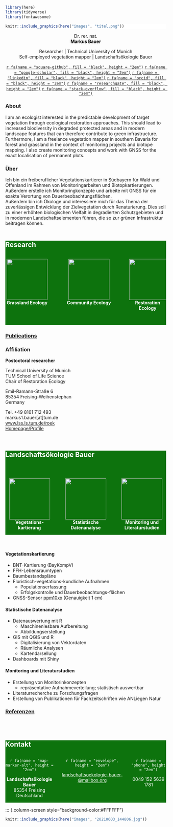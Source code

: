 ```r
library(here)
library(tidyverse)
library(fontawesome)
```

::: {.column-screen style="background-color:#FFFFFF"}

```r
knitr::include_graphics(here("images", "titel.png"))
```

:::

::: {.column-body}

<center>

<p style="color:black;">
Dr. rer. nat.<br>
**Markus Bauer**
</p>

Researcher | Technical University of Munich
<br>
Self-employed vegetation mapper | Landschaftsökologie Bauer
<br>

[`r fa(name = "square-github", fill = "black", height = "2em")`](https://github.com/markus1.bauer)
[`r fa(name = "google-scholar", fill = "black", height = "2em")`](https://scholar.google.de/citations?user=oHhmOkkAAAAJ&hl=de) [`r fa(name = "linkedin", fill = "black", height = "2em")`](www.linkedin.com/in/markus-bauer-10a451228)
[`r fa(name = "orcid", fill = "black", height = "2em")`](https://orcid.org/0000-0001-5372-4174)
[`r fa(name = "researchgate", fill = "black", height = "2em")`](https://www.researchgate.net/profile/Markus-Bauer-8)
[`r fa(name = "stack-overflow", fill = "black", height = "2em")`](https://stackoverflow.com/users/15853879/markus-bauer)

</center>

<!-- <center> -->

<!-- [Research | Forschung](index.qmd#sec-research){.btn .btn-outline-primary .btn role="button"} -->
<!-- [Vegetation mapping | Vegetationskartierung](index.qmd#sec-loekb){.btn .btn-outline-primary .btn role="button"} -->
<!-- [Contact | Kontakt](index.qmd#sec-kontakt){.btn .btn-outline-primary .btn role="button"} -->

<!-- </center> -->

### About

I am an ecologist interested in the predictable development of target vegetation through ecological restoration approaches. This should lead to increased biodiversity in degraded protected areas and in modern landscape features that can therefore contribute to green infrastructure.
<br>
Furthermore, I am a freelance vegetation mapper in southern Bavaria for forest and grassland in the context of monitoring projects and biotope mapping. I also create monitoring concepts and work with GNSS for the exact localisation of permanent plots.

### Über

Ich bin ein freiberuflicher Vegetationskartierer in Südbayern für Wald und Offenland im Rahmen von Monitoringarbeiten und Biotopkartierungen. Außerdem erstelle ich Monitoringkonzepte und arbeite mit GNSS für ein exakte Verortung von Dauerbeobachtungsflächen.
<br>
Außerdem bin ich Ökologe und interessiere mich für das Thema der zuverlässigen Entwicklung der Zielvegetation durch Renaturierung. Dies soll zu einer erhöhten biologischen Vielfalt in degradierten Schutzgebieten und in modernen Landschaftselementen führen, die so zur grünen Infrastruktur beitragen können.
<br>
<br>

:::

::: {.column-screen style="background-color:#0d730d"}

# [Research]{style="color:white;"} {#sec-research}

::: {.column-body}

:::: {style="display: grid; grid-template-columns: 27% 40% 23%; grid-column-gap: 5%; "}

:::{}

<center>

![](images/grass_4123310_white.png){width=128}
<br>
[**Grassland Ecology**]{style="color:white;"}

</center>

:::

:::{}

<center>

![](images/forest_15423883_white.png){width=128}
<br>
[**Community Ecology**]{style="color:white;"}

</center>

:::

:::{}

<center>

![](images/landscape_4932762_white.png){width=128}
<br>
[**Restoration Ecology**]{style="color:white;"}

</center>

:::

:::

::::

<br>

:::

### [Publications](publications.qmd)

### Affiliation

**Postoctoral researcher**

Technical University of Munich
<br>
TUM School of Life Science
<br>
Chair of Restoration Ecology

Emil-Ramann-Straße 6
<br>
85354 Freising-Weihenstephan
<br>
Germany

Tel. +49 8161 712 493
<br>
markus1.bauer[at]tum.de
<br>
[www.lss.ls.tum.de/roek](www.lss.ls.tum.de/en/roek)
<br>
[Homepage/Profile](https://www.lss.ls.tum.de/en/roek/team/markus-bauer/)

<br>

::: {.column-screen style="background-color:#0d730d"}

# [Landschafts&shy;ökologie Bauer]{style="color:white;"}{#sec-loekb}
<br>

::: {.column-body}

:::: {style="display: grid; grid-template-columns: 30% 30% 30%; grid-column-gap: 5%; "}

:::{}

<center>

![](images/map_636573_white.png){width=128}
<br>
[**Vegetations&shy;kartierung**]{style="color:white;"}

</center>

:::

:::{}

<center>

![](images/chart_18727796_white.png){width=128}
<br>
[**Statistische Datenanalyse**]{style="color:white;"}

</center>

:::

:::{}

<center>

![](images/project_10164341_white.png){width=128}
<br>
[**Monitoring und Literatur&shy;studien**]{style="color:white;"}

</center>

:::

:::

::::

:::

<br>

#### **Vegetationskartierung**

*   BNT-Kartierung (BayKompV)
*   FFH-Lebensraumtypen
*   Baumbestandspläne
*   Floristisch-vegetations-kundliche Aufnahmen
    *   Populationserfassung
    *   Erfolgskontrolle und Dauerbeobachtungs-flächen
*   GNSS-Sensor [ppm10xx](https://ppmgmbh.com/Download/Produkte/ppm/ppm10xx/Datenblatt/Datenblatt_ppm10xx.pdf) (Genauigkeit 1 cm)

#### **Statistische Datenanalyse**

*   Datenauswertung mit R\
    *   Maschinenlesbare Aufbereitung
    *   Abbildungserstellung
*   GIS mit QGIS und R
    *   Digitalisierung von Vektordaten
    *   Räumliche Analysen
    *   Kartendarsellung
*   Dashboards mit Shiny

#### **Monitoring und Literaturstudien**

*   Erstellung von Monitorinkonzepten\
    *   repräsentative Aufnahmeverteilung; statistisch auswertbar
*   Literaturrecherche zu Forschungsfragen
*   Erstellung von Publikationen für Fachzeitschriften wie ANLiegen Natur

### [Referenzen](referenzen.qmd)

<br>
<br>


::: {.column-screen style="background-color:#0d730d"}

# [Kontakt]{style="color:white;"}{#sec-kontakt}

::: {.column-body}

:::: {style="display: grid; grid-template-columns: 30% 40% 22%; grid-column-gap: 4%; "}

::: {}

<center>

[`r fa(name = "map-marker-alt", height = "2em")`]{style="color:white;"}

[**Landschafts&shy;ökologie Bauer**
<br>
85354 Freising
<br>
Deutschland]{style="color:white;"}

</center>

:::

::: {}

<center>

[`r fa(name = "envelope", height = "2em")`]{style="color:white;"}

[landschafts&shy;oekologie-bauer&shy;\@mailbox.org](mailto:landschaftsoekologie-bauer@mailbox.org){style="color:white;"}

</center>

:::

::: {}

<center>

[`r fa(name = "phone", height = "2em")`]{style="color:white;"}

[0049 152 5639 1781]{style="color:white;"}

</center>

:::

:::

:::

:::

::: {.column-screen style="background-color:#FFFFFF"}

```r
knitr::include_graphics(here("images", "20210603_144806.jpg"))
```
